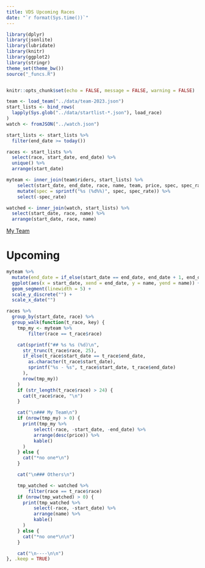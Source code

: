 ```yaml
---
title: VDS Upcoming Races
date: "`r format(Sys.time())`"
---
```


```r
library(dplyr)
library(jsonlite)
library(lubridate)
library(knitr)
library(ggplot2)
library(stringr)
theme_set(theme_bw())
source("_funcs.R")


knitr::opts_chunk$set(echo = FALSE, message = FALSE, warning = FALSE)
```

```r
team <- load_team("../data/team-2023.json")
start_lists <- bind_rows(
  lapply(Sys.glob("../data/startlist-*.json"), load_race)
)
watch <- fromJSON("../watch.json")

start_lists <- start_lists %>%
  filter(end_date >= today())

races <- start_lists %>%
  select(race, start_date, end_date) %>%
  unique() %>%
  arrange(start_date)

myteam <- inner_join(team$riders, start_lists) %>%
    select(start_date, end_date, race, name, team, price, spec, spec_rate) %>%
    mutate(spec = sprintf("%s (%d%%)", spec, spec_rate)) %>%
    select(-spec_rate)

watched <- inner_join(watch, start_lists) %>%
  select(start_date, race, name) %>%
  arrange(start_date, race, name)
```

[My Team](https://www.pdcvds.com/myteam.php?mw=1&y=2023)

# Upcoming

```r
myteam %>%
  mutate(end_date = if_else(start_date == end_date, end_date + 1, end_date)) %>%
  ggplot(aes(x = start_date, xend = end_date, y = name, yend = name)) +
  geom_segment(linewidth = 5) +
  scale_y_discrete("") +
  scale_x_date("")
```

```r

races %>%
  group_by(start_date, race) %>%
  group_walk(function(t_race, key) {
    tmp_my <- myteam %>%
        filter(race == t_race$race)

    cat(sprintf("## %s %s (%d)\n",
      str_trunc(t_race$race, 25),
      if_else(t_race$start_date == t_race$end_date,
        as.character(t_race$start_date),
        sprintf("%s - %s", t_race$start_date, t_race$end_date)
      ),
      nrow(tmp_my))
    )
    if (str_length(t_race$race) > 24) {
      cat(t_race$race, "\n")
    }

    cat("\n### My Team\n")
    if (nrow(tmp_my) > 0) {
      print(tmp_my %>%
          select(-race, -start_date, -end_date) %>%
          arrange(desc(price)) %>%
          kable()
      )
    } else {
      cat("*no one*\n")
    }

    cat("\n### Others\n")

    tmp_watched <- watched %>%
        filter(race == t_race$race)
    if (nrow(tmp_watched) > 0) {
      print(tmp_watched %>%
          select(-race, -start_date) %>%
          arrange(name) %>%
          kable()
      )
    } else {
      cat("*no one*\n\n")
    }

    cat("\n----\n\n")
}, .keep = TRUE)
```
